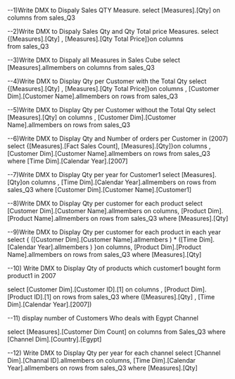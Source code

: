 --1)Write DMX to Dispaly Sales QTY Measure.
select [Measures].[Qty] on columns
from sales_Q3

--2)Write DMX to Dispaly Sales Qty and Qty Total price Measures.
select {[Measures].[Qty]  , [Measures].[Qty Total Price]}on columns  
from sales_Q3

--3)Write DMX to Dispaly all Measures in Sales Cube
select [Measures].allmembers on columns
from sales_Q3

--4)Write DMX to Display Qty per Customer with the Total Qty
select {[Measures].[Qty]  , [Measures].[Qty Total Price]}on columns  ,
	[Customer Dim].[Customer Name].allmembers on rows
from sales_Q3

--5)Write DMX to Display Qty per Customer without the Total Qty
select [Measures].[Qty] on columns  ,
	[Customer Dim].[Customer Name].allmembers on rows
from sales_Q3

--6)Write DMX to Display Qty and Number of orders per Customer in (2007)
select {[Measures].[Fact Sales Count], [Measures].[Qty]}on columns ,
	[Customer Dim].[Customer Name].allmembers on rows
from sales_Q3
where [Time Dim].[Calendar Year].[2007]


--7)Write DMX to Display Qty per year for Customer1
select [Measures].[Qty]on columns ,
	[Time Dim].[Calendar Year].allmembers on rows
from sales_Q3
where [Customer Dim].[Customer Name].[Customer1]

--8)Write DMX to Display Qty per customer for each product
select [Customer Dim].[Customer Name].allmembers on columns,
	[Product Dim].[Product Name].allmembers on rows
from sales_Q3
where [Measures].[Qty]

--9)Write DMX to Display Qty per customer for each product in each year
select { ([Customer Dim].[Customer Name].allmembers ) * ([Time Dim].[Calendar Year].allmembers ) }on columns,
	[Product Dim].[Product Name].allmembers on rows
from sales_Q3
where [Measures].[Qty]

--10) Write DMX to Display Qty of products which customer1 bought form product1 in 2007

select [Customer Dim].[Customer ID].[1]  on columns ,
	[Product Dim].[Product ID].[1] on rows
from sales_Q3
where  ([Measures].[Qty] , [Time Dim].[Calendar Year].[2007])

--11) display number of Customers Who deals with Egypt Channel 

select [Measures].[Customer Dim Count] on columns
from Sales_Q3
where [Channel Dim].[Country].[Egypt]

--12) Write DMX to Display Qty per year for each channel 
select [Channel Dim].[Channal ID].allmembers on columns,
[Time Dim].[Calendar Year].allmembers on rows
from sales_Q3
where [Measures].[Qty]